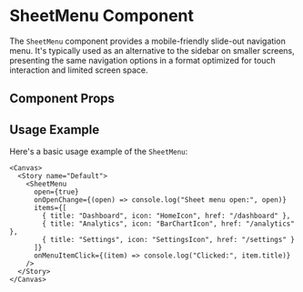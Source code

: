 

<Meta of={SheetMenu} />

# SheetMenu Component

The `SheetMenu` component provides a mobile-friendly slide-out navigation menu. It's typically used as an alternative to the sidebar on smaller screens, presenting the same navigation options in a format optimized for touch interaction and limited screen space.

## Component Props

<Canvas of={SheetMenu.Default} />

<Controls />

## Usage Example

Here's a basic usage example of the `SheetMenu`:

```tsx
<Canvas>
  <Story name="Default">
    <SheetMenu
      open={true}
      onOpenChange={(open) => console.log("Sheet menu open:", open)}
      items={[
        { title: "Dashboard", icon: "HomeIcon", href: "/dashboard" },
        { title: "Analytics", icon: "BarChartIcon", href: "/analytics" },
        { title: "Settings", icon: "SettingsIcon", href: "/settings" }
      ]}
      onMenuItemClick={(item) => console.log("Clicked:", item.title)}
    />
  </Story>
</Canvas>
``` 